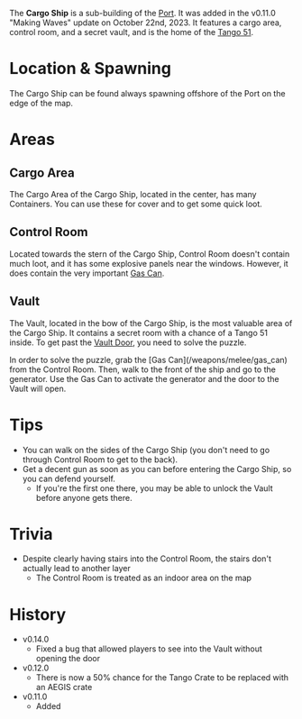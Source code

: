 The **Cargo Ship** is a sub-building of the [Port](/buildings/port). It was added in the v0.11.0 "Making Waves" update on October 22nd, 2023. It features a cargo area, control room, and a secret vault, and is the home of the [Tango 51](/weapons/guns/tango_51).

# Location & Spawning
The Cargo Ship can be found always spawning offshore of the Port on the edge of the map.

# Areas
## Cargo Area
The Cargo Area of the Cargo Ship, located in the center, has many Containers. You can use these for cover and to get some quick loot.

## Control Room
Located towards the stern of the Cargo Ship, Control Room doesn't contain much loot, and it has some explosive panels near the windows. However, it does contain the very important [Gas Can](/weapons/melee/gas_can).

## Vault
The Vault, located in the bow of the Cargo Ship, is the most valuable area of the Cargo Ship. It contains a secret room with a chance of a Tango 51 inside. To get past the [Vault Door](/obstacles/door), you need to solve the puzzle.

<Spoiler spoiler="Ship puzzle solution">
  In order to solve the puzzle, grab the [Gas Can](/weapons/melee/gas_can) from the Control Room. Then, walk to the front of the ship and go to the generator. Use the Gas Can to activate the generator and the door to the Vault will open.
</Spoiler>

# Tips
- You can walk on the sides of the Cargo Ship (you don't need to go through Control Room to get to the back).
- Get a decent gun as soon as you can before entering the Cargo Ship, so you can defend yourself.
  - If you're the first one there, you may be able to unlock the Vault before anyone gets there.

# Trivia
- Despite clearly having stairs into the Control Room, the stairs don't actually lead to another layer
  - The Control Room is treated as an indoor area on the map

# History
- v0.14.0 
  - Fixed a bug that allowed players to see into the Vault without opening the door
- v0.12.0
  - There is now a 50% chance for the Tango Crate to be replaced with an AEGIS crate
- v0.11.0
  - Added
